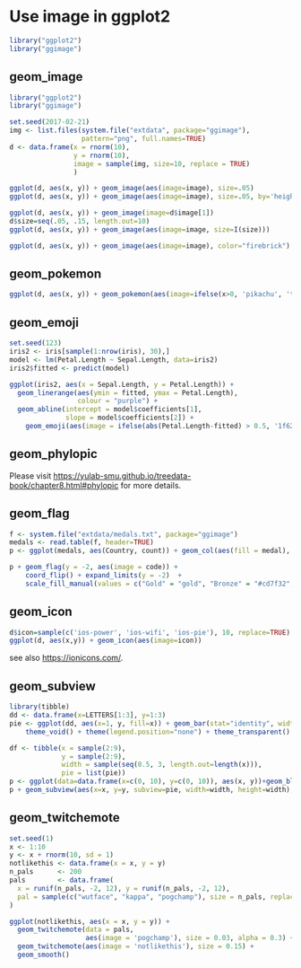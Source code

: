 # Use image in ggplot2 {#ggimage}

```r
library("ggplot2")
library("ggimage")
```


## geom_image

```r
library("ggplot2")
library("ggimage")

set.seed(2017-02-21)
img <- list.files(system.file("extdata", package="ggimage"),
                  pattern="png", full.names=TRUE)
d <- data.frame(x = rnorm(10),
                y = rnorm(10),
                image = sample(img, size=10, replace = TRUE)
                )

ggplot(d, aes(x, y)) + geom_image(aes(image=image), size=.05)
ggplot(d, aes(x, y)) + geom_image(aes(image=image), size=.05, by='height')

ggplot(d, aes(x, y)) + geom_image(image=d$image[1])
d$size=seq(.05, .15, length.out=10)
ggplot(d, aes(x, y)) + geom_image(aes(image=image, size=I(size)))

ggplot(d, aes(x, y)) + geom_image(aes(image=image), color="firebrick")
```

## geom_pokemon

```r
ggplot(d, aes(x, y)) + geom_pokemon(aes(image=ifelse(x>0, 'pikachu', 'tauros')), size=.1)
```

## geom_emoji

```r
set.seed(123)
iris2 <- iris[sample(1:nrow(iris), 30),]
model <- lm(Petal.Length ~ Sepal.Length, data=iris2)
iris2$fitted <- predict(model)

ggplot(iris2, aes(x = Sepal.Length, y = Petal.Length)) +
  geom_linerange(aes(ymin = fitted, ymax = Petal.Length),
                 colour = "purple") +
  geom_abline(intercept = model$coefficients[1],
              slope = model$coefficients[2]) +
    geom_emoji(aes(image = ifelse(abs(Petal.Length-fitted) > 0.5, '1f622', '1f600')))
```


## geom_phylopic

Please visit <https://yulab-smu.github.io/treedata-book/chapter8.html#phylopic> for more details.


## geom_flag

```r
f <- system.file("extdata/medals.txt", package="ggimage")
medals <- read.table(f, header=TRUE)
p <- ggplot(medals, aes(Country, count)) + geom_col(aes(fill = medal), width = .8)

p + geom_flag(y = -2, aes(image = code)) +
    coord_flip() + expand_limits(y = -2)  +
    scale_fill_manual(values = c("Gold" = "gold", "Bronze" = "#cd7f32", "Silver" = "#C0C0C0"))
```

## geom_icon



```r
d$icon=sample(c('ios-power', 'ios-wifi', 'ios-pie'), 10, replace=TRUE)
ggplot(d, aes(x,y)) + geom_icon(aes(image=icon))
```

see also <https://ionicons.com/>.

## geom_subview

```r
library(tibble)
dd <- data.frame(x=LETTERS[1:3], y=1:3)
pie <- ggplot(dd, aes(x=1, y, fill=x)) + geom_bar(stat="identity", width=1) + coord_polar(theta="y") +
    theme_void() + theme(legend.position="none") + theme_transparent()

df <- tibble(x = sample(2:9),
             y = sample(2:9),
             width = sample(seq(0.5, 3, length.out=length(x))),
             pie = list(pie))
p <- ggplot(data=data.frame(x=c(0, 10), y=c(0, 10)), aes(x, y))+geom_blank()
p + geom_subview(aes(x=x, y=y, subview=pie, width=width, height=width), data=df)
```

## geom_twitchemote

```r
set.seed(1)
x <- 1:10
y <- x + rnorm(10, sd = 1)
notlikethis <- data.frame(x = x, y = y)
n_pals      <- 200
pals        <- data.frame(
  x = runif(n_pals, -2, 12), y = runif(n_pals, -2, 12),
  pal = sample(c("wutface", "kappa", "pogchamp"), size = n_pals, replace = TRUE)
)

ggplot(notlikethis, aes(x = x, y = y)) +
  geom_twitchemote(data = pals,
                   aes(image = 'pogchamp'), size = 0.03, alpha = 0.3) +
  geom_twitchemote(aes(image = 'notlikethis'), size = 0.15) +
  geom_smooth()
```
